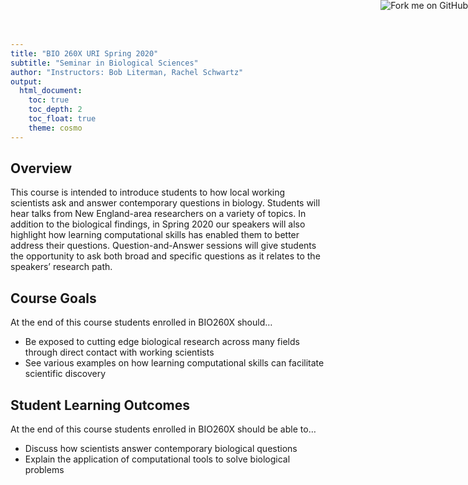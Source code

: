 ```yaml
---
title: "BIO 260X URI Spring 2020"
subtitle: "Seminar in Biological Sciences"
author: "Instructors: Bob Literman, Rachel Schwartz"
output:
  html_document:
    toc: true
    toc_depth: 2
    toc_float: true
    theme: cosmo
---
```

<a href="https://github.com/bobliterman/bio260X_spring19"><img style="position: absolute; top: 0; right: 0; border: 0;" src="https://s3.amazonaws.com/github/ribbons/forkme_right_red_aa0000.png" alt="Fork me on GitHub"></a>

## Overview
This course is intended to introduce students to how local working scientists ask and answer contemporary questions in biology. Students will hear talks from New England-area researchers on a variety of topics. In addition to the biological findings, in Spring 2020 our speakers will also highlight how learning computational skills has enabled them to better address their questions. Question-and-Answer sessions will give students the opportunity to ask both broad and specific questions as it relates to the speakers' research path.

## Course Goals
At the end of this course students enrolled in BIO260X should...

* Be exposed to cutting edge biological research across many fields through direct contact with working scientists
* See various examples on how learning computational skills can facilitate scientific discovery

## Student Learning Outcomes
At the end of this course students enrolled in BIO260X should be able to...

* Discuss how scientists answer contemporary biological questions
* Explain the application of computational tools to solve biological problems

